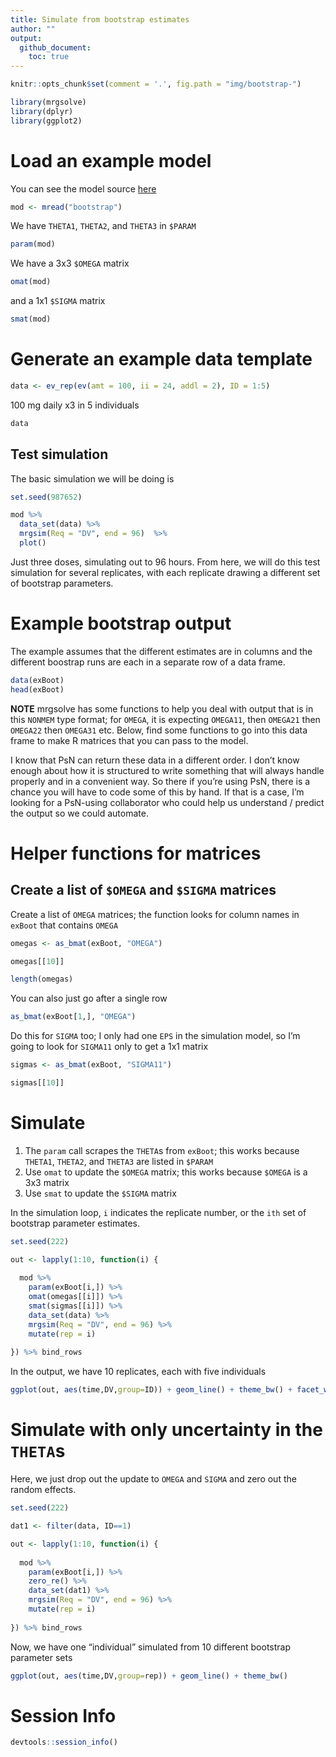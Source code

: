 ```yaml
---
title: Simulate from bootstrap estimates
author: ""
output: 
  github_document:
    toc: true
---
```



```r
knitr::opts_chunk$set(comment = '.', fig.path = "img/bootstrap-")
```



```r
library(mrgsolve)
library(dplyr)
library(ggplot2)
```

# Load an example model

You can see the model source [here](bootstrap.cpp)
```r
mod <- mread("bootstrap")
```

We have `THETA1`, `THETA2`, and `THETA3` in `$PARAM`

```r
param(mod)
```

We have a 3x3 `$OMEGA` matrix
```r
omat(mod)
```

and a 1x1 `$SIGMA` matrix
```r
smat(mod)
```

# Generate an example data template

```r
data <- ev_rep(ev(amt = 100, ii = 24, addl = 2), ID = 1:5)
```

100 mg daily x3 in 5 individuals

```r
data
```


## Test simulation


The basic simulation we will be doing is
```r
set.seed(987652)

mod %>%
  data_set(data) %>%
  mrgsim(Req = "DV", end = 96)  %>% 
  plot()
```

Just three doses, simulating out to 96 hours.  From here, we will do this 
test simulation for several replicates, with each replicate drawing a different
set of bootstrap parameters.

# Example bootstrap output

The example assumes that the different estimates are in 
columns and the different boostrap runs are each 
in a separate row of a data frame.

```r
data(exBoot)
head(exBoot)
```


__NOTE__ mrgsolve has some
 functions to help you deal with 
output that is in this `NONMEM` type format; for 
`OMEGA`, it is expecting `OMEGA11`, then `OMEGA21`
then `OMEGA22`  then `OMEGA31` etc.  Below, find
some functions to go into this data frame to 
make R matrices that you can pass to the 
model. 

I know that PsN can return these data in a 
different order.  I don't know enough about 
how it is structured to write something that 
will always handle properly and in a convenient
way.  So there if you're using PsN, there is a chance
you will have to code some of this by hand.  If that
is a case, I'm looking for a PsN-using collaborator
who could help us understand / predict the 
output so we could automate. 


# Helper functions for matrices

## Create a list of `$OMEGA` and `$SIGMA` matrices

Create a list of `OMEGA` matrices; the function looks for column
names in `exBoot` that contains `OMEGA`
```r
omegas <- as_bmat(exBoot, "OMEGA")
```

```r
omegas[[10]]
```

```r
length(omegas)
```

You can also just go after a single row
```r
as_bmat(exBoot[1,], "OMEGA")
```


Do this for `SIGMA` too; I only had one `EPS` in the 
simulation model, so I'm going to look for `SIGMA11` only
to get a 1x1 matrix
```r
sigmas <- as_bmat(exBoot, "SIGMA11")

sigmas[[10]]
```

# Simulate

1.  The `param` call scrapes the `THETA`s from `exBoot`; this works
because `THETA1`, `THETA2`, and `THETA3` are listed in `$PARAM`
1.  Use `omat` to update the `$OMEGA` matrix; this works because
`$OMEGA` is a 3x3 matrix
1.  Use `smat` to update the `$SIGMA` matrix

In the simulation loop, `i` indicates the replicate number, or the `ith`
set of bootstrap parameter estimates.

```r
set.seed(222)

out <- lapply(1:10, function(i) {
  
  mod %>%
    param(exBoot[i,]) %>%
    omat(omegas[[i]]) %>%
    smat(sigmas[[i]]) %>%
    data_set(data) %>%
    mrgsim(Req = "DV", end = 96) %>%
    mutate(rep = i)
  
}) %>% bind_rows
```


In the output, we have 10 replicates, each with five individuals
```r
ggplot(out, aes(time,DV,group=ID)) + geom_line() + theme_bw() + facet_wrap(~rep)
```

# Simulate with only uncertainty in the `THETA`s

Here, we just drop out the update to `OMEGA` and `SIGMA` and 
zero out the random effects.

```r
set.seed(222)

dat1 <- filter(data, ID==1)

out <- lapply(1:10, function(i) {
  
  mod %>%
    param(exBoot[i,]) %>%
    zero_re() %>%
    data_set(dat1) %>%
    mrgsim(Req = "DV", end = 96) %>%
    mutate(rep = i)
  
}) %>% bind_rows
```

Now, we have one "individual" simulated from 10 different bootstrap 
parameter sets

```r
ggplot(out, aes(time,DV,group=rep)) + geom_line() + theme_bw() 
```

# Session Info
```r
devtools::session_info()
```

